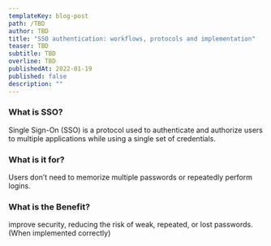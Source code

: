 ```yaml
---
templateKey: blog-post
path: /TBD
author: TBD
title: "SSO authentication: workflows, protocols and implementation"
teaser: TBD
subtitle: TBD
overline: TBD
publishedAt: 2022-01-19
published: false
description: ""
---
```

### What is SSO?
Single Sign-On (SSO) is a protocol used to authenticate and authorize users to multiple applications while using a single set of credentials.

### What is it for? 
Users don’t need to memorize multiple passwords or repeatedly perform logins. 

### What is the Benefit? 
improve security, reducing the risk of weak, repeated, or lost passwords. (When implemented correctly)